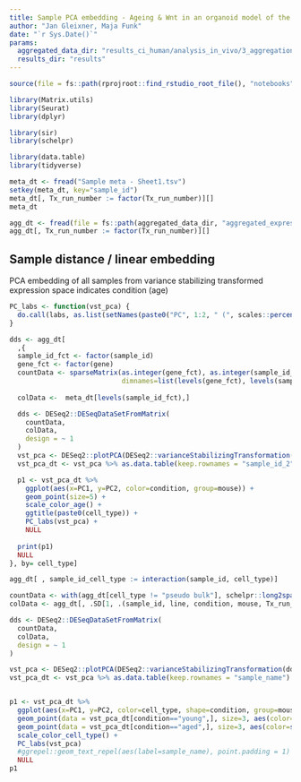 ```yaml
---
title: Sample PCA embedding - Ageing & Wnt in an organoid model of the mouse small instenial stem cell niche
author: "Jan Gleixner, Maja Funk"
date: "`r Sys.Date()`"
params:
  aggregated_data_dir: "results_ci_human/analysis_in_vivo/3_aggregation"
  results_dir: "results"
---
```


```r
source(file = fs::path(rprojroot::find_rstudio_root_file(), "notebooks", "setup_chunk.R")) # for RStudio
```


``` r
library(Matrix.utils)
library(Seurat)
library(dplyr)

library(sir)
library(schelpr)

library(data.table)
library(tidyverse)
```

```r
meta_dt <- fread("Sample meta - Sheet1.tsv")
setkey(meta_dt, key="sample_id")
meta_dt[, Tx_run_number := factor(Tx_run_number)][]
meta_dt
```

```r
agg_dt <- fread(file = fs::path(aggregated_data_dir, "aggregated_expression.tsv"), sep = "\t")
agg_dt[, Tx_run_number := factor(Tx_run_number)][]
```

## Sample distance / linear embedding
PCA embedding of all samples from variance stabilizing transformed expression space indicates condition (age) 
```r

PC_labs <- function(vst_pca) {
  do.call(labs, as.list(setNames(paste0("PC", 1:2, " (", scales::percent(attr(vst_pca, "percentVar")),")"), c("x", "y"))))
}

dds <- agg_dt[
  ,{
  sample_id_fct <- factor(sample_id)
  gene_fct <- factor(gene)
  countData <- sparseMatrix(as.integer(gene_fct), as.integer(sample_id_fct), x = count, 
                            dimnames=list(levels(gene_fct), levels(sample_id_fct)))
  
  colData <-  meta_dt[levels(sample_id_fct),]

  dds <- DESeq2::DESeqDataSetFromMatrix(
    countData, 
    colData,
    design = ~ 1
  )
  vst_pca <- DESeq2::plotPCA(DESeq2::varianceStabilizingTransformation(dds), intgroup = colnames(colData), returnData =TRUE)
  vst_pca_dt <- vst_pca %>% as.data.table(keep.rownames = "sample_id_2")

  p1 <- vst_pca_dt %>%
    ggplot(aes(x=PC1, y=PC2, color=condition, group=mouse)) + 
    geom_point(size=5) + 
    scale_color_age() +
    ggtitle(paste0(cell_type)) +
    PC_labs(vst_pca) +
    NULL
  
  print(p1)
  NULL
}, by= cell_type]


```

```r
agg_dt[ , sample_id_cell_type := interaction(sample_id, cell_type)]

countData <- with(agg_dt[cell_type != "pseudo bulk"], schelpr::long2sparse(rows =  gene, cols = sample_id_cell_type, values = count))
colData <- agg_dt[, .SD[1, .(sample_id, line, condition, mouse, Tx_run_number, sample_type, cell_type)], keyby = .(sample_id_cell_type), ][colnames(countData),]

dds <- DESeq2::DESeqDataSetFromMatrix(
  countData,
  colData,
  design = ~ 1
)

vst_pca <- DESeq2::plotPCA(DESeq2::varianceStabilizingTransformation(dds), intgroup = colnames(colData), returnData =TRUE)
vst_pca_dt <- vst_pca %>% as.data.table(keep.rownames = "sample_name")


p1 <- vst_pca_dt %>%
  ggplot(aes(x=PC1, y=PC2, color=cell_type, shape=condition, group=mouse)) + 
  geom_point(data = vst_pca_dt[condition=="young",], size=3, aes(color=cell_type)) + 
  geom_point(data = vst_pca_dt[condition=="aged",], size=3, aes(color=stage(cell_type, after_scale = colorspace::darken(color, amount = 0.3)))) + 
  scale_color_cell_type() +
  PC_labs(vst_pca)
  #ggrepel::geom_text_repel(aes(label=sample_name), point.padding = 1)
  NULL
p1

```




